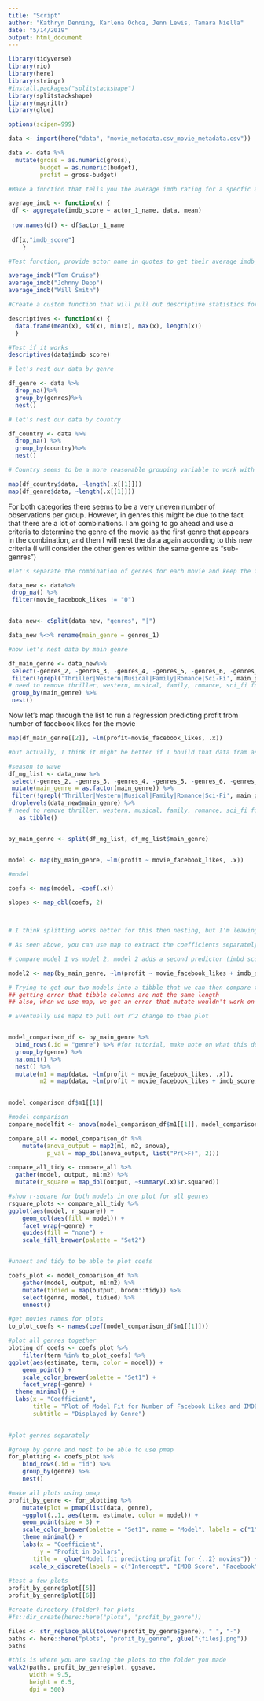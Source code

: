 ```yaml
---
title: "Script"
author: "Kathryn Denning, Karlena Ochoa, Jenn Lewis, Tamara Niella"
date: "5/14/2019"
output: html_document
---
```


```r
library(tidyverse)
library(rio)
library(here)
library(stringr)
#install.packages("splitstackshape")
library(splitstackshape)
library(magrittr)
library(glue)

options(scipen=999)

data <- import(here("data", "movie_metadata.csv_movie_metadata.csv"))

data <- data %>%
  mutate(gross = as.numeric(gross),
         budget = as.numeric(budget),
         profit = gross-budget)
```

```r
#Make a function that tells you the average imdb rating for a specfic actor; this function will only work within this data set

average_imdb <- function(x) {
 df <- aggregate(imdb_score ~ actor_1_name, data, mean)
 
 row.names(df) <- df$actor_1_name 
 
 df[x,"imdb_score"]
    }

#Test function, provide actor name in quotes to get their average imdb_score

average_imdb("Tom Cruise")
average_imdb("Johnny Depp")
average_imdb("Will Smith")

```

```r
#Create a custom function that will pull out descriptive statistics for a variable

descriptives <- function(x) {
  data.frame(mean(x), sd(x), min(x), max(x), length(x))
  }

#Test if it works
descriptives(data$imdb_score)
```

```r

# let's nest our data by genre

df_genre <- data %>% 
  drop_na()%>%
  group_by(genres)%>%
  nest()

# let's nest our data by country 

df_country <- data %>% 
  drop_na() %>%
  group_by(country)%>%
  nest()

# Country seems to be a more reasonable grouping variable to work with - In genres there seems to be a lot of combinations of different genres. but let's take a look at the number of observations per group for the two different categories 

map(df_country$data, ~length(.x[[1]]))
map(df_genre$data, ~length(.x[[1]]))
```

For both categories there seems to be a very uneven number of observations per group. However, in genres this might be due to the fact that there are a lot of combinations. I am going to go ahead and use a criteria to determine the genre of the movie as the first genre that appears in the combination, and then I will nest the data again according to this new criteria (I will consider the other genres within the same genre as "sub-genres")

```r
#let's separate the combination of genres for each movie and keep the first genre as main genre in a new variable

data_new <- data%>%
 drop_na() %>%
 filter(movie_facebook_likes != "0")


data_new<- cSplit(data_new, "genres", "|")

data_new %<>% rename(main_genre = genres_1)

#now let's nest data by main genre 

df_main_genre <- data_new%>%
 select(-genres_2, -genres_3, -genres_4, -genres_5, -genres_6, -genres_7, -genres_8) %>%
 filter(!grepl('Thriller|Western|Musical|Family|Romance|Sci-Fi', main_genre)) %>%
# need to remove thriller, western, musical, family, romance, sci_fi for having less than 5 movies
 group_by(main_genre) %>%
 nest()


```

Now let's map through the list to run a regression predicting profit from number of facebook likes for the movie 

```r

map(df_main_genre[[2]], ~lm(profit~movie_facebook_likes, .x))

#but actually, I think it might be better if I bouild that data fram as a list of lists 

#season to wave 
df_mg_list <- data_new %>%
 select(-genres_2, -genres_3, -genres_4, -genres_5, -genres_6, -genres_7, -genres_8)%>%
 mutate(main_genre = as.factor(main_genre)) %>%
 filter(!grepl('Thriller|Western|Musical|Family|Romance|Sci-Fi', main_genre)) %>%
 droplevels(data_new$main_genre) %>%
# need to remove thriller, western, musical, family, romance, sci_fi for having less than 5 movies
   as_tibble()


by_main_genre <- split(df_mg_list, df_mg_list$main_genre)


model <- map(by_main_genre, ~lm(profit ~ movie_facebook_likes, .x))

#model

coefs <- map(model, ~coef(.x))

slopes <- map_dbl(coefs, 2)



# I think splitting works better for this then nesting, but I'm leaving both methods for now, and then wecan decide if we want to keep one or the other or both 

```



```r
# As seen above, you can use map to extract the coefficients separately, but what if we wanted to do that AND extract the ses all at once? That's where map2 comes in!

# compare model 1 vs model 2, model 2 adds a second predictor (imbd score) to see if there is a better fit

model2 <- map(by_main_genre, ~lm(profit ~ movie_facebook_likes + imdb_score, .x))

# Trying to get our two models into a tibble that we can then compare the models and plot
## getting error that tibble columns are not the same length
## also, when we use map, we got an error that mutate wouldn't work on a list column

# Eventually use map2 to pull out r^2 change to then plot


model_comparison_df <- by_main_genre %>% 
  bind_rows(.id = "genre") %>% #for tutorial, make note on what this does and why you have to do it to use group-by
  group_by(genre) %>% 
  na.omit() %>% 
  nest() %>% 
  mutate(m1 = map(data, ~lm(profit ~ movie_facebook_likes, .x)),
         m2 = map(data, ~lm(profit ~ movie_facebook_likes + imdb_score, .x)))
  

model_comparison_df$m1[[1]]

#model comparison 
compare_modelfit <- anova(model_comparison_df$m1[[1]], model_comparison_df$m2[[1]])

compare_all <- model_comparison_df %>%
    mutate(anova_output = map2(m1, m2, anova),
           p_val = map_dbl(anova_output, list("Pr(>F)", 2)))

compare_all_tidy <- compare_all %>% 
  gather(model, output, m1:m2) %>% 
  mutate(r_square = map_dbl(output, ~summary(.x)$r.squared))

```

```r
#show r-square for both models in one plot for all genres
rsquare_plots <- compare_all_tidy %>%  
ggplot(aes(model, r_square)) +
    geom_col(aes(fill = model)) +
    facet_wrap(~genre) +
    guides(fill = "none") +
    scale_fill_brewer(palette = "Set2")


#unnest and tidy to be able to plot coefs

coefs_plot <- model_comparison_df %>%
    gather(model, output, m1:m2) %>%
    mutate(tidied = map(output, broom::tidy)) %>% 
    select(genre, model, tidied) %>%
    unnest()

#get movies names for plots 
to_plot_coefs <- names(coef(model_comparison_df$m1[[1]])) 

#plot all genres together
ploting_df_coefs <- coefs_plot %>%
    filter(term %in% to_plot_coefs) %>%
ggplot(aes(estimate, term, color = model)) +
    geom_point() +
    scale_color_brewer(palette = "Set1") +
    facet_wrap(~genre) +
  theme_minimal() +
  labs(x = "Coefficient",
       title = "Plot of Model Fit for Number of Facebook Likes and IMDB Score Predicting Movie Profit",
       subtitle = "Displayed by Genre")
  

```

```r

#plot genres separately

#group by genre and nest to be able to use pmap    
for_plotting <- coefs_plot %>% 
    bind_rows(.id = "id") %>% 
    group_by(genre) %>% 
    nest()

#make all plots using pmap 
profit_by_genre <- for_plotting %>% 
    mutate(plot = pmap(list(data, genre),
    ~ggplot(..1, aes(term, estimate, color = model)) +
    geom_point(size = 3) +
    scale_color_brewer(palette = "Set1", name = "Model", labels = c("1", "2")) +
    theme_minimal() +
    labs(x = "Coefficient",
         y = "Profit in Dollars",
       title =  glue("Model fit predicting profit for {..2} movies")) +
      scale_x_discrete(labels = c("Intercept", "IMDB Score", "Facebook"))))
    
#test a few plots
profit_by_genre$plot[[5]]
profit_by_genre$plot[[6]]

#create directory (folder) for plots
#fs::dir_create(here::here("plots", "profit_by_genre"))

files <- str_replace_all(tolower(profit_by_genre$genre), " ", "-")
paths <- here::here("plots", "profit_by_genre", glue("{files}.png"))
paths

#this is where you are saving the plots to the folder you made
walk2(paths, profit_by_genre$plot, ggsave,
      width = 9.5, 
      height = 6.5,
      dpi = 500)
```

